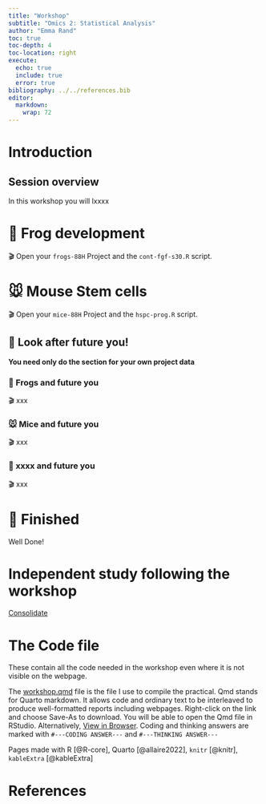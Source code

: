 ```yaml
---
title: "Workshop"
subtitle: "Omics 2: Statistical Analysis"
author: "Emma Rand"
toc: true
toc-depth: 4
toc-location: right
execute:
  echo: true
  include: true
  error: true
bibliography: ../../references.bib
editor: 
  markdown: 
    wrap: 72
---
```


# Introduction

## Session overview

In this workshop you will lxxxx

# 🐸 Frog development

🎬 Open your `frogs-88H` Project and the `cont-fgf-s30.R` script.



# 🐭 Mouse Stem cells

🎬 Open your `mice-88H` Project and the `hspc-prog.R` script.




## 🤗 Look after future you!

**You need only do the section for your own project data**

### 🐸 Frogs and future you

🎬 xxx

### 🐭 Mice and future you

🎬 xxx

### 🍂 xxxx and future you

🎬 xxx

# 🥳 Finished

Well Done!

# Independent study following the workshop

[Consolidate](study_after_workshop.qmd)

# The Code file

These contain all the code needed in the workshop even where it is not
visible on the webpage.

The [workshop.qmd](workshop.qmd) file is the file I use to compile the
practical. Qmd stands for Quarto markdown. It allows code and ordinary
text to be interleaved to produce well-formatted reports including
webpages. Right-click on the link and choose Save-As to download. You
will be able to open the Qmd file in RStudio. Alternatively, [View in
Browser](https://github.com/3mmaRand/). Coding and thinking answers are
marked with `#---CODING ANSWER---` and `#---THINKING ANSWER---`

Pages made with R [@R-core], Quarto [@allaire2022], `knitr` [@knitr],
`kableExtra` [@kableExtra]

# References
